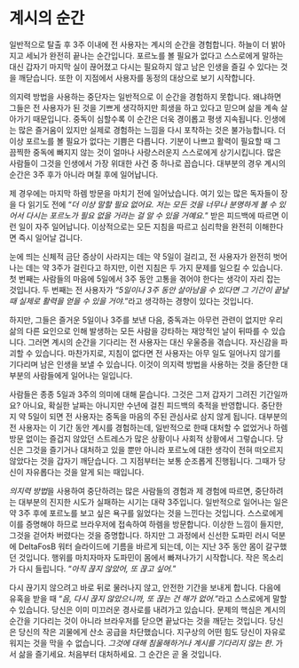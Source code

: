# 계시의 순간

일반적으로 탈출 후 3주 이내에 전 사용자는 계시의 순간을 경험합니다. 하늘이 더 밝아지고 세뇌가 완전히 끝나는 순간입니다. 포르노를 볼 필요가 없다고 스스로에게 말하는 대신 갑자기 마지막 실이 끊어졌고 다시는 필요하지 않고 남은 인생을 즐길 수 있다는 것을 깨닫습니다. 또한 이 지점에서 사용자를 동정의 대상으로 보기 시작합니다.

의지력 방법을 사용하는 중단자는 일반적으로 이 순간을 경험하지 못합니다. 왜냐하면 그들은 전 사용자가 된 것을 기쁘게 생각하지만 희생을 하고 있다고 믿으며 삶을 계속 살아가기 때문입니다. 중독이 심할수록 이 순간은 더욱 경이롭고 평생 지속됩니다. 인생에는 많은 즐거움이 있지만 실제로 경험하는 느낌을 다시 포착하는 것은 불가능합니다. 더 이상 포르노를 볼 필요가 없다는 기쁨은 다릅니다. 기분이 나쁘고 활력이 필요할 때 그 끔찍한 중독에 빠지지 않는 것이 얼마나 사랑스러운지 스스로에게 상기시킵니다. 많은 사람들이 그것을 인생에서 가장 위대한 사건 중 하나로 꼽습니다. 대부분의 경우 계시의 순간은 3주 후가 아니라 며칠 후에 일어납니다.

제 경우에는 마지막 하렘 방문을 마치기 전에 일어났습니다. 여기 있는 많은 독자들이 장을 다 읽기도 전에 "*더 이상 말할 필요 없어요. 저는 모든 것을 너무나 분명하게 볼 수 있어서 다시는 포르노가 필요 없을 거라는 걸 알 수 있을 거예요.*" 받은 피드백에 따르면 이런 일이 자주 일어납니다. 이상적으로는 모든 지침을 따르고 심리학을 완전히 이해한다면 즉시 일어날 겁니다.

눈에 띄는 신체적 금단 증상이 사라지는 데는 약 5일이 걸리고, 전 사용자가 완전히 벗어나는 데는 약 3주가 걸린다고 하지만, 이런 지침은 두 가지 문제를 일으킬 수 있습니다. 첫 번째는 사람들의 마음에 5일에서 3주 동안 고통을 겪어야 한다는 생각이 자리 잡는 것입니다. 두 번째는 전 사용자가 "*5일이나 3주 동안 살아남을 수 있다면 그 기간이 끝날 때 실제로 활력을 얻을 수 있을 거야.*"라고 생각하는 경향이 있다는 것입니다.

하지만, 그들은 즐거운 5일이나 3주를 보낸 다음, 중독과는 아무런 관련이 없지만 우리 삶의 다른 요인으로 인해 발생하는 모든 사람을 강타하는 재앙적인 날이 뒤따를 수 있습니다. 그러면 계시의 순간을 기다리는 전 사용자는 대신 우울증을 겪습니다. 자신감을 파괴할 수 있습니다. 마찬가지로, 지침이 없다면 전 사용자는 아무 일도 일어나지 않기를 기다리며 남은 인생을 보낼 수 있습니다. 이것이 의지력 방법을 사용하는 것을 중단한 대부분의 사람들에게 일어나는 일입니다.

사람들은 종종 5일과 3주의 의미에 대해 묻습니다. 그것은 그저 갑자기 그려진 기간일까요? 아니요, 확실한 날짜는 아니지만 수년에 걸친 피드백의 축적을 반영합니다. 중단한 지 약 5일이 되면 전 사용자는 중독을 마음의 주된 관심사로 삼지 않게 됩니다. 대부분의 전 사용자는 이 기간 동안 계시를 경험하는데, 일반적으로 한때 대처할 수 없었거나 하렘 방문 없이는 즐겁지 않았던 스트레스가 많은 상황이나 사회적 상황에서 그렇습니다. 당신은 그것을 즐기거나 대처하고 있을 뿐만 아니라 포르노에 대한 생각이 전혀 떠오르지 않았다는 것을 갑자기 깨닫습니다. 그 지점부터는 보통 순조롭게 진행됩니다. 그때가 당신이 자유롭다는 것을 알게 되는 때입니다.

*의지력 방법*을 사용하여 중단하려는 많은 사람들의 경험과 제 경험에 따르면, 중단하려는 대부분의 진지한 시도가 실패하는 시기는 대략 3주입니다. 일반적으로 일어나는 일은 약 3주 후에 포르노를 보고 싶은 욕구를 잃었다는 것을 느낀다는 것입니다. 스스로에게 이를 증명해야 하므로 브라우저에 접속하여 하렘을 방문합니다. 이상한 느낌이 들지만, 그것을 걷어차 버렸다는 것을 증명합니다. 하지만 그 과정에서 신선한 도파민 러시 덕분에 DeltaFosB 워터 슬라이드에 기름을 바르게 되는데, 이는 지난 3주 동안 몸이 갈구했던 것입니다. 행위를 마치자마자 도파민이 몸에서 빠져나가기 시작합니다. 작은 목소리가 다시 들립니다. "*아직 끊지 않았어, 또 끊고 싶어.*"

다시 끊기지 않으려고 바로 뒤로 물러나지 않고, 안전한 기간을 보내게 합니다. 다음에 유혹을 받을 때 "*음, 다시 끊지 않았으니까, 또 끊는 건 해가 없어."*라고 스스로에게 말할 수 있습니다. 당신은 이미 미끄러운 경사로를 내려가고 있습니다. 문제의 핵심은 계시의 순간을 기다리는 것이 아니라 브라우저를 닫으면 끝났다는 것을 깨닫는 것입니다. 당신은 당신의 작은 괴물에게 산소 공급을 차단했습니다. 지구상의 어떤 힘도 당신이 자유로워지는 것을 막을 수 없습니다. *그것에 대해 침울해하거나 계시를 기다리지 않는 한*. 가서 삶을 즐기세요. 처음부터 대처하세요. 그 순간은 곧 올 것입니다.